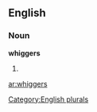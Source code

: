 
==English==

===Noun===
'''whiggers'''

# {{plural of|[[whigger]]}}

[[Category:English plurals]]

[[ar:whiggers]]